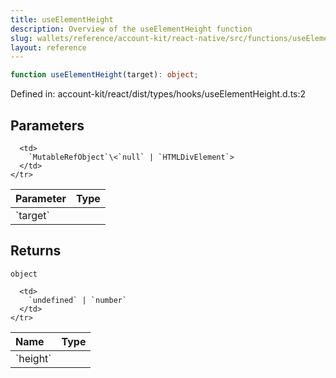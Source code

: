 ```yaml
---
title: useElementHeight
description: Overview of the useElementHeight function
slug: wallets/reference/account-kit/react-native/src/functions/useElementHeight
layout: reference
---
```


```ts
function useElementHeight(target): object;
```

Defined in: account-kit/react/dist/types/hooks/useElementHeight.d.ts:2

## Parameters

<table>
  <thead>
    <tr>
      <th align="left">Parameter</th>
      <th align="left">Type</th>
    </tr>
  </thead>

  <tbody>
    <tr>
      <td>
        `target`
      </td>

      <td>
        `MutableRefObject`\<`null` | `HTMLDivElement`>
      </td>
    </tr>

  </tbody>
</table>

## Returns

`object`

<table>
  <thead>
    <tr>
      <th align="left">Name</th>
      <th align="left">Type</th>
    </tr>
  </thead>

  <tbody>
    <tr>
      <td>
        `height`
      </td>

      <td>
        `undefined` | `number`
      </td>
    </tr>

  </tbody>
</table>
